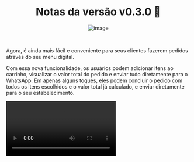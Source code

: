 

<div align="center">

# Notas da versão v0.3.0 🎉

![image](https://github.com/user-attachments/assets/b9b45c87-116b-42a3-9dca-08ab05ac8fe7)

</div>

<br />

Agora, é ainda mais fácil e conveniente para seus clientes fazerem pedidos através do seu menu digital.

Com essa nova funcionalidade, os usuários podem adicionar itens ao carrinho, visualizar o valor total do pedido e enviar tudo diretamente para o WhatsApp. Em apenas alguns toques, eles podem concluir o pedido com todos os itens escolhidos e o valor total já calculado, e enviar diretamente para o seu estabelecimento.

<Video src="https://github.com/user-attachments/assets/d34bdfdb-7fab-4e6a-9091-15d6a01463dd" />

<br />

Não deixe de configurar seu número de telefone no painel de controle e comece a receber pedidos diretamente no WhatsApp.

<Frame>![image](https://github.com/user-attachments/assets/5a2776ba-56a8-46e2-9f26-95569dc709ae)</Frame>

## O que há de novo?

-   **Carrinho de Compras**: Adicione itens ao carrinho de forma fácil e rápida.
-   **Cálculo Automático do Total**: Visualize o valor total do pedido à medida que os itens são adicionados.
-   **Envio Direto para o WhatsApp**: Finalize o pedido e envie diretamente para o WhatsApp, facilitando a comunicação e o atendimento.



<br />
<br />

<Link href="https://github.com/4lysson-a/visualizaai/compare/v0.2.0...v0.3.0">
    **Acompanhe nosso desenvolvimento completo por aqui**
</Link>

